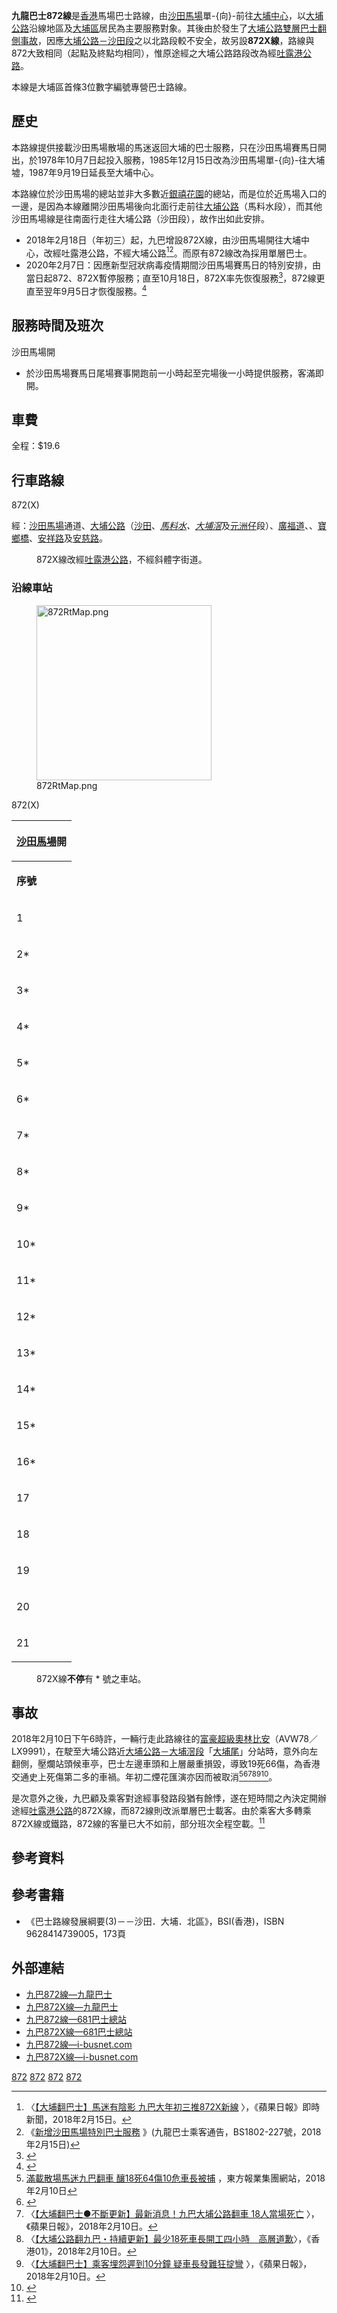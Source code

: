 {{公共汽車路線基礎資訊
|路線名稱 = 九龍巴士872線
|外文名稱 = KMB Route 872
|代表圖像二 = KMB Route 872.JPG
|圖像說明二 = 已退役的 HG8358 準備行走872線，於[[沙田馬場巴士總站|沙田馬場]]
|代表圖像 = LX9991_at_872.jpg
|圖像說明 = [[大埔公路雙層巴士翻側事故|大埔公路雙層巴士翻側事故]]中的肇事巴士[[富豪超級奧林比安|富豪超級奧林比安]]（AVW78／LX9991），於事發前準備行走872線，攝於2018年2月10日下午，駕駛者為肇事車長，於[[大埔公路－沙田段|大埔公路－沙田段]]旁
|經營者               = 九龍巴士
|所屬車廠             = 沙田車廠
|路線用車             = 不固定單層巴士
|起點站               = [[沙田馬場|沙田馬場]]
|途經地點             = [[大埔公路－沙田段|大埔公路－沙田段]]、[[廣福邨|廣福邨]]、[[大埔墟|大埔墟]]
|終點站               = [[大埔中心|大埔中心]]
|路線性質             = 單程線
|全程行駛里程         = 10.5公里
|全程行車時間         = 28分鐘
|服務時間             = 尾場賽事前一小時至尾場結束後一小時
|起點站服務時間       = 
|終點站服務時間       = 
|班次頻率             = 客滿即開
|全程收費             = $19.6
|主要競爭交通         = [[港鐵|港鐵]][[東鐵綫|東鐵綫]]}}
{{公共汽車路線基礎資訊
|路線名稱 = 九龍巴士872X線
|外文名稱 = KMB Route 872X
|代表圖像 = KMB 872X First Departure at Sha Tin Racecourse 20180218.jpeg
|圖像說明 = 於[[大埔公路雙層巴士翻側事故|大埔公路雙層巴士翻側事故]]後，九巴加開872X線特快班次，標榜行走[[吐露港公路|吐露港公路]]，圖為該線投入服務當日的第一班車，吸引電視台作採訪。
|代表圖像二 = 
|圖像說明二 = 
|經營者               = 九龍巴士
|所屬車廠             = 沙田車廠
|路線用車             = 不固定雙層巴士
|起點站               = 沙田馬場
|途經地點             = [[吐露港公路|吐露港公路]]、廣福邨、大埔墟
|終點站               = 大埔中心
|路線性質             = 單程線
|全程行駛里程         = 10.5公里
|全程行車時間         = 28分鐘
|服務時間             = 尾場賽事前一小時至尾場結束後一小時
|起點站服務時間       = 
|終點站服務時間       = 
|班次頻率             = 客滿即開
|全程收費             = $19.6
|主要競爭交通         = 港鐵東鐵綫
}}

'''九龍巴士872線'''是[[香港|香港]]馬場巴士路線，由[[沙田馬場|沙田馬場]]單-{向}-前往[[大埔中心|大埔中心]]，以[[大埔公路|大埔公路]]沿線地區及[[大埔區|大埔區]]居民為主要服務對象。其後由於發生了[[大埔公路雙層巴士翻側事故|大埔公路雙層巴士翻側事故]]，因應[[大埔公路－沙田段|大埔公路－沙田段]]之以北路段較不安全，故另設'''872X線'''，路線與872大致相同（起點及終點均相同），惟原途經之大埔公路路段改為經[[吐露港公路|吐露港公路]]。

本線是大埔區首條3位數字編號專營巴士路線。

==歷史==
本路線提供接載沙田馬場散場的馬迷返回大埔的巴士服務，只在沙田馬場賽馬日開出，於1978年10月7日起投入服務，1985年12月15日改為沙田馬場單-{向}-往大埔墟，1987年9月19日延長至大埔中心。 

本路線位於沙田馬場的總站並非大多數近[[銀禧花園|銀禧花園]]的總站，而是位於近馬場入口的一邊，是因為本線離開沙田馬場後向北面行走前往[[大埔公路|大埔公路]]（馬料水段），而其他沙田馬場線是往南面行走往大埔公路（沙田段），故作出如此安排。

*2018年2月18日（年初三）起，九巴增設872X線，由沙田馬場開往大埔中心，改經吐露港公路，不經大埔公路<ref>〈[https://hk.news.appledaily.com/breaking/realtime/article/20180215/57838040 【大埔翻巴士】馬迷有陰影 九巴大年初三推872X新線] {{Wayback|url=https://hk.news.appledaily.com/breaking/realtime/article/20180215/57838040 |date=20191009061304 }}〉，《蘋果日報》即時新聞，2018年2月15日。</ref><ref>《[http://search.kmb.hk/KMBWebSite/AnnouncementPicture.ashx?url=1518655328_3772_0.pdf 新增沙田馬場特別巴士服務] {{Wayback|url=http://search.kmb.hk/KMBWebSite/AnnouncementPicture.ashx?url=1518655328_3772_0.pdf |date=20180215165015 }}》(九龍巴士乘客通告，BS1802-227號，2018年2月15日)</ref>。而原有872線改為採用單層巴士。
*2020年2月7日：因應新型冠狀病毒疫情期間沙田馬場賽馬日的特別安排，由當日起872、872X暫停服務；直至10月18日，872X率先恢復服務<ref>{{Cite web |url=http://www.kmb.hk/tc/news/press/archives/news202010173722.html |title=九巴於十月十八日往來馬場服務安排 |accessdate=2020-10-18 |archive-date=2020-12-05 |archive-url=https://web.archive.org/web/20201205224056/http://www1.kmb.hk/tc/news/press/archives/news202010173722.html |dead-url=no }}</ref>，872線更直至翌年9月5日才恢復服務。<ref>{{Cite web |url=https://search.kmb.hk/KMBWebSite/AnnouncementPicture.ashx?url=1630460442_2715_0.pdf |title=沙田馬場特別巴士服務 |accessdate=2021-09-02 |archive-date=2021-09-04 |archive-url=https://web.archive.org/web/20210904220450/https://search.kmb.hk/kmbwebsite/AnnouncementPicture.ashx?url=1630460442_2715_0.pdf |dead-url=no }}</ref>

==服務時間及班次==
;沙田馬場開
*於沙田馬場賽馬日尾場賽事開跑前一小時起至完場後一小時提供服務，客滿即開。

==車費==
全程：$19.6
{{fare-remarks|KMB|fcs=N}}

==行車路線==
;872(X)
經：[[沙田馬場|沙田馬場]]通道、[[大埔公路|大埔公路]]（[[沙田_(香港)|沙田]]、''[[馬料水|馬料水]]、[[大埔滘|大埔滘]]''及[[元洲仔|元洲仔]]段）、[[廣福道|廣福道]]、{{tsl|zh-yue|寶鄉街|寶鄉街}}、[[寶鄉橋|寶鄉橋]]、[[安祥路|安祥路]]及[[安慈路|安慈路]]。
:872X線改經[[吐露港公路|吐露港公路]]，不經斜體字街道。

===沿線車站===
[[File:872RtMap.png|280px]]
;872(X)
{|class="wikitable" style="text-align: center"
!colspan=3|[[沙田馬場|沙田馬場]]開
|-
!'''序號'''!!'''車站名稱'''!!'''位置'''
|-
|1||colspan=2|[[沙田馬場巴士總站|沙田馬場巴士總站]]
{{Routemapbreak|colspan=3|{{SR|9}} [[吐露港公路|吐露港公路]]（只適用於872X線）}}
|-
|2*||[[落路下|落路下]]||[[大埔公路－沙田段|大埔公路－沙田段]]
|-
|3*||[[九肚山路|九肚山路]]||rowspan=5|[[大埔公路#馬料水段|大埔公路－馬料水段]]
|-
|4*||[[海憩閣|海憩閣]]
|-
|5*||[[麗坪路|麗坪路]]
|-
|6*||[[崇基學院|崇基學院]]
|-
|7*||[[赤泥坪|赤泥坪]]
|-
|8*||[[大埔尾_(香港)|大埔尾]]||rowspan=8|[[大埔公路#大埔滘段|大埔公路－大埔滘段]]
|-
|9*||[[樟樹灘|樟樹灘]]
|-
|10*||[[鹿茵山莊|鹿茵山莊]]
|-
|11*||[[大埔滘#大埔滘公園|大埔滘公園]]
|-
|12*||[[松仔園|松仔園]]
|-
|13*||[[荔枝坑|荔枝坑]]
|-
|14*||[[翡翠花園|翡翠花園]]
|-
|15*||[[松濤閣|松濤閣]]
|-
|16*||[[雍怡雅苑|雍怡雅苑]]||rowspan=2|[[大埔公路#元洲仔段|大埔公路－元洲仔段]]
|-
|17||[[廣福邨|廣福邨]]
|-
|18||colspan=2|[[廣福道|廣福道]]
|-
|19||[[寶鄉橋|寶鄉橋]]||{{tsl|zh-yue|寶鄉街|寶鄉街}}
{{Routemapbreak|colspan=5|寶鄉橋}}
|-
|20||colspan=2|[[安祥路|安祥路]]
|-
|21||colspan=2|[[大埔中心巴士總站|大埔中心巴士總站]]
|}
:872X線'''不停'''有 * 號之車站。

==事故==
{{Main|大埔公路雙層巴士翻側事故}}

2018年2月10日下午6時許，一輛行走此路線往{{bt|大埔中心}}的[[富豪超級奧林比安|富豪超級奧林比安]]（AVW78／LX9991），在駛至大埔公路近[[大埔公路#大埔滘段|大埔公路－大埔滘段]]「[[大埔尾_(香港)|大埔尾]]」分站時，意外向左翻側，壓爛站頭候車亭，巴士左邊車頭和上層嚴重損毀，導致19死66傷，為香港交通史上死傷第二多的車禍。年初二煙花匯演亦因而被取消<ref>[http://hk.on.cc/hk/bkn/cnt/news/20180210/bkn-20180210182414938-0210_00822_001.html 滿載散場馬迷九巴翻車 釀18死64傷10危車長被捕] {{Wayback|url=http://hk.on.cc/hk/bkn/cnt/news/20180210/bkn-20180210182414938-0210_00822_001.html |date=20190514200457 }}，東方報業集團網站，2018年2月10日</ref><ref>{{cite news |title=大埔公路車禍醫管局凌晨修訂為十八人死亡 |url=http://www.881903.com/Page/ZH-TW/newsdetail.aspx?ItemId=992441&csid=261_341 |publisher=[[商業電台|商業電台]] |date=2018年2月11日 |accessdate=2018年2月10日 |archive-date=2019年4月28日 |archive-url=https://web.archive.org/web/20190428231949/http://www.881903.com/Page/ZH-TW/newsdetail.aspx?ItemId=992441&csid=261_341 |dead-url=no }}{{zh-hant}}</ref><ref>〈[https://hk.news.appledaily.com/breaking/realtime/article/20180210/57817267 <nowiki>【大埔翻巴士●不斷更新】最新消息！九巴大埔公路翻車 18人當場死亡</nowiki>] {{Wayback|url=https://hk.news.appledaily.com/breaking/realtime/article/20180210/57817267 |date=20180210231609 }}〉，《蘋果日報》，2018年2月10日。</ref><ref>〈[https://www.hk01.com/%E6%B8%AF%E8%81%9E/158871/-%E5%A4%A7%E5%9F%94%E5%85%AC%E8%B7%AF%E7%BF%BB%E4%B9%9D%E5%B7%B4-%E6%8C%81%E7%BA%8C%E6%9B%B4%E6%96%B0-872%E8%99%9F%E9%A6%AC%E5%A0%B4%E8%BF%94%E5%A4%A7%E5%9F%94%E7%BF%BB%E8%BB%8A-17%E7%94%B72%E5%A5%B3%E4%B8%8D%E6%B2%BB 【大埔公路翻九巴・持續更新】最少18死車長開工四小時　高層道歉]〉，《香港01》，2018年2月10日。</ref><ref>〈[https://hk.news.appledaily.com/breaking/realtime/article/20180210/57817544 【大埔翻巴士】乘客埋怨遲到10分鐘 疑車長發難狂掟彎] {{Wayback|url=https://hk.news.appledaily.com/breaking/realtime/article/20180210/57817544 |date=20191009110143 }}〉，《蘋果日報》，2018年2月10日。</ref><ref>{{Cite web|url=https://www.hk01.com/%E6%B8%AF%E8%81%9E/158922/-%E5%A4%A7%E5%9F%94%E5%85%AC%E8%B7%AF%E7%BF%BB%E4%B9%9D%E5%B7%B4-%E6%9C%80%E6%96%B082%E4%BD%8D%E6%AD%BB%E5%82%B7%E8%80%85%E5%90%8D%E5%96%AE-%E8%AD%A6%E7%81%BD%E9%9B%A3%E8%BE%A8%E8%AA%8D%E7%B5%84%E5%87%BA%E5%8B%95|title=【大埔公路翻九巴】最新82位死傷者名單　警災難辨認組出動|accessdate=2018-02-10|last=楊婉婷|work=香港01|language=en}}</ref>。

是次意外之後，九巴顧及乘客對途經事發路段猶有餘悸，遂在短時間之內決定開辦途經[[吐露港公路|吐露港公路]]的872X線，而872線則改派單層巴士載客。由於乘客大多轉乘872X線或鐵路，872線的客量已大不如前，部分班次全程空載。<ref>{{cite web|url=https://www.hk01.com/突發/293210/大埔九巴車禍一周年-872線單層巴僅五乘客-車長-都有啲緊張|title=【大埔九巴車禍一周年】872線單層巴僅五乘客 車長﹕都有啲緊張|first=楊婉婷, 王譯揚|last=黃廸雯|date=2019-02-10|website=香港01|accessdate=2021-02-15|archive-date=2020-09-25|archive-url=https://web.archive.org/web/20200925205543/https://www.hk01.com/%E7%AA%81%E7%99%BC/293210/%E5%A4%A7%E5%9F%94%E4%B9%9D%E5%B7%B4%E8%BB%8A%E7%A6%8D%E4%B8%80%E5%91%A8%E5%B9%B4-872%E7%B7%9A%E5%96%AE%E5%B1%A4%E5%B7%B4%E5%83%85%E4%BA%94%E4%B9%98%E5%AE%A2-%E8%BB%8A%E9%95%B7-%E9%83%BD%E6%9C%89%E5%95%B2%E7%B7%8A%E5%BC%B5|dead-url=no}}</ref>

==參考資料==
{{reflist}}

==參考書籍==
*《巴士路線發展綱要(3)－－沙田．大埔．北區》，BSI(香港)，ISBN 9628414739005，173頁

==外部連結==
*[http://www.kmb.hk/chinese.php?page=search&prog=route_no.php&route_no=872 九巴872線—九龍巴士]
*[http://www.kmb.hk/chinese.php?page=search&prog=route_no.php&route_no=872x 九巴872X線—九龍巴士]
*[http://www.681busterminal.com/872.html 九巴872線—681巴士總站]{{Wayback|url=http://www.681busterminal.com/872.html |date=20190915215717 }}
*[http://www.681busterminal.com/872x.html 九巴872X線—681巴士總站]{{Wayback|url=http://www.681busterminal.com/872x.html |date=20181009090444 }}
*[https://web.archive.org/web/20080523225648/http://www.i-busnet.com/busroute/kmb/kmbr872.php 九巴872線—i-busnet.com]
*[https://web.archive.org/web/20180216205531/http://www.i-busnet.com/busroute/kmb/kmbr872x.php 九巴872X線—i-busnet.com]
{{references}}
{{沙田區巴士路線列表}}{{大埔區巴士路線列表}}{{香港賽馬日特別巴士路線}}

[[Category:九龍巴士路線|872]]
[[Category:沙田區巴士路線|872]]
[[Category:大埔區巴士路線|872]]
[[Category:香港賽馬日特別巴士路線|872]]